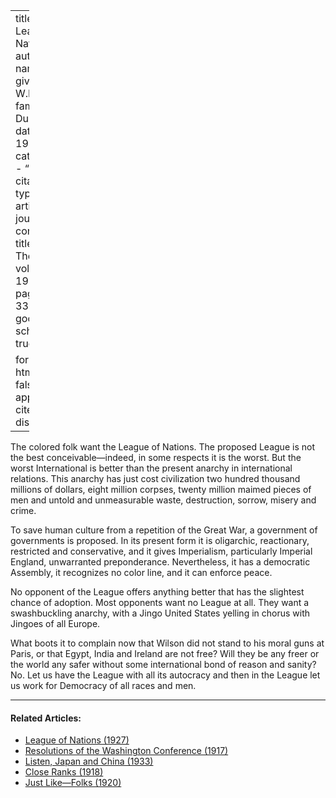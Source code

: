 
---
title: 'The League of Nations'
author:
  - name:
      given: W.E.B.
      family: Du Bois
date: May 1919
categories: 
  - ""
citation: 
  type: article-journal
  container-title: The Crisis
  volume: 19
  issue: 1
  page: 336-337
google-scholar: true

format:
  html:
    toc: false
    appendix-cite-as: display
---


The colored folk want the League of Nations. The proposed League is not the best conceivable---indeed, in some respects it is the worst. But the worst International is better than the present anarchy in international relations. This anarchy has just cost civilization two hundred thousand millions of dollars, eight million corpses, twenty million maimed pieces of men and untold and unmeasurable waste, destruction, sorrow, misery and crime.

To save human culture from a repetition of the Great War, a government of governments is proposed. In its present form it is oligarchic, reactionary, restricted and conservative, and it gives Imperialism, particularly Imperial England, unwarranted preponderance. Nevertheless, it has a democratic Assembly, it recognizes no color line, and it can enforce peace.

No opponent of the League offers anything better that has the slightest chance of adoption. Most opponents want no League at all. They want a swashbuckling anarchy, with a Jingo United States yelling in chorus with Jingoes of all Europe.

What boots it to complain now that Wilson did not stand to his moral guns at Paris, or that Egypt, India and Ireland are not free? Will they be any freer or the world any safer without some international bond of reason and sanity? No. Let us have the League with all its autocracy and then in the League let us work for Democracy of all races and men.

<!-- Similar articles start here -->
<div  class="clear-wrap"></div>
<hr>
#### Related Articles:

* [League of Nations (1927)](/Volumes/33/03/league_of_nations.html)
* [Resolutions of the Washington Conference (1917)](/Volumes/14/02/resolutions.html)
* [Listen, Japan and China (1933)](/Volumes/40/01/listen_japan_and_china.html)
* [Close Ranks (1918)](/Volumes/16/03/close_ranks.html)
* [Just Like---Folks (1920)](/Volumes/19/05/just_like_folks.html)

<!-- Similar articles end here -->